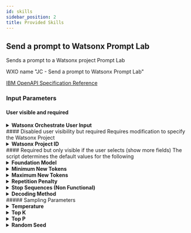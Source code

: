 ```yaml
---
id: skills
sidebar_position: 2
title: Provided Skills
---
```


## Send a prompt to Watsonx Prompt Lab

Sends a prompt to a Watsonx project Prompt Lab

WXO name "JC - Send a prompt to Watsonx Prompt Lab"

[IBM OpenAPI Specification Reference](https://github.com/jcosenz/assistant-toolkit/blob/02396cc80d3b3aae3822915957b6a8bbf0ed991f/integrations/extensions/starter-kits/language-model-watsonx/watsonx-openapi.json)

### Input Parameters

#### User visible and required
<details>
<summary><b>Watsonx Orchestrate User Input</b></summary>

Multiline input of the prompt from Watsonx Orchestrate user sends to the Prompt Lab. Default parameter and text to be displayed on Watsonx Orchestrate is "Enter your prompt here. Be specific to what you want Watsonx AI to do!" to guide the user's input.

</details>
#### Disabled user visibility but required
Requires modification to specify the Watsonx Project
<details>
<summary><b>Watsonx Project ID</b></summary>

Hard-coded project ID in the yaml of the Watsonx project. 

</details>
#### Required but only visible if the user selects (show more fields)
The script determines the default values for the following
<details>
<summary><b>Foundation Model</b></summary>

The ID of the AI model to be used. The yaml currently only allows for the model choices below.

:::tip
If you are modifying this script for a specific purpose, use a default or allow for only a specific set of AI models that works best for your skill's purpose. For example, if you are modifying this skill to do something specific like "summarize this text" select one of the IBM instruct models or a Google flan model as opposed to a chat or coding model.
:::

Select a model that best fits your needs. All models support English text. Check the model information for other supported languages. The default value for this parameter is set to "bigscience/mt0-xxl-13b"
            
            - The Granite series of models are a family of IBM-trained decoder-only models used for text generation, summarization, question and answer, classification, and extraction.
                - granite-13b-chat-v1
                - granite-13b-chat-v2
                - granite-13b-instruct-v1
                - granite-13b-instruct-v2

            - Non IBM Models

                :::warning Disclaimer
                These models are a Non-IBM Product governed by a third-party license that may impose use restrictions and other obligations. By using this model you agree to its terms as identified in the following URL. URL: https://dataplatform.cloud.ibm.com/docs/content/wsj/analyze-data/fm-models.html?context=wx
                :::

                - flan-ul2-20b
                  - An encoder decoder model based on the T5 architecture and instruction-tuned using the Fine-tuned Language Net.
                - flan-t5-xxl-11b
                  - An 11 billion parameter model based on the Flan-T5 family.
                - flan-t5-xl-3b
                  - A pretrained T5 - an encoder-decoder model pre-trained on a mixture of supervised / unsupervised tasks converted into a text-to-text format.
                - starcoder-15.5b
                  - The StarCoder models are 15.5B parameter models that can generate code from natural language descriptions.
                - mt0-xxl-13b
                  - An instruction-tuned iteration on mT5.
                - gpt-neox-20b
                  - A 20 billion parameter autoregressive language model trained on the Pile.
                - mpt-7b-instruct2
                  - A decoder-style transformer pretrained from scratch on 1T tokens of English text and code. This model was trained by IBM.
                - llama-2-13b-chat
                  - An auto-regressive language model that uses an optimized transformer architecture.
                - llama-2-70b-chat
                  - An auto-regressive language model that uses an optimized transformer architecture.

</details>

<details>
<summary><b>Minimum New Tokens</b></summary>

Define the minimum number of tokens to generate. The default value for this parameter is set to null.

:::tip
If the response is too short or too long for the prompt, modify the minimum amount of tokens to help guide the response. By default this should be set to null so the AI model determines the length. Some models (like IBM's Instruct models) however require help from this input.
:::

</details>
<details>
<summary><b>Maximum New Tokens</b></summary>

Define the maximum number of tokens to generate. The default value for this parameter is set to 700.

:::tip
This is typically determined by the ammount of tokens you have in Watsonx. Set this to a maximum allowable amount per your Watsonx instance unless you're concerned with token usage.
:::
</details>
<details>
<summary><b>Repetition Penalty</b></summary>

Define the penalty for repetition. A value between 1.00 and 2.00. 1.00 means no penalty. The default value for this parameter is set to 2.00 for better response readability.

</details>
<details>
<summary><b>Stop Sequences (Non Functional)</b></summary>

:::danger
This parameter does not function properly in Watsonx Orchestrate. Watsonx Orchestrate is unable to allow for input parameters of type array without specifying items. If we specify the array items (whether as each as empty strings or null) passes a non-null array which causes an error on Watsonx. Therefore we are unable to pass this array parameter as null while giving the user the opportunity to provide an input.
:::
Stop sequences are one or more strings which will cause the text generation to stop if/when they are produced as part of the output. Stop sequences encountered prior to the minimum number of tokens being generated will be ignored. Values are inputed by the user as array values. The default value for this parameter is set to null.
</details>
<details>
<summary><b>Decoding Method</b></summary>

Define the decoding method. The selections are "greedy" or "sampling". The default value for this parameter is set to "greedy".
- Set decoding to "greedy" to always select words with the highest probability
- Set decoding to "sample" to customize the variability of word selection
    - Using Sampling, you can set the Temperature, Top K and Top P values (below)
</details>
##### Sampling Parameters
<details>
<summary><b>Temperature</b></summary>

:::warning
This parameter is only utilized when "sampling" is the selected decoding method.
:::
Control the creativity of generated text. A value between 0.00 and 2.00 Higher values will lead to more randomly generated outputs. The default value for this parameter is set to null.

</details>
<details>
<summary><b>Top K</b></summary>

:::warning
This parameter is only utilized when "sampling" is the selected decoding method
:::
Set the number of highest probability tokens to keep for top-k filtering. A value between 0 and 100. Lower values make it less likely the model will go off topic. The default value for this parameter is set to null.

</details>
<details>
<summary><b>Top P</b></summary>

:::warning
This parameter is only utilized when "sampling" is the selected decoding method
:::
Set the nucleus sampling (top p). If < 1.0, only the smallest set of probable tokens with probabilities that add up to "top-p" or higher are used. The default value for this parameter is set to null.

</details>
<details>
<summary><b>Random Seed</b></summary>

:::warning
This parameter is only utilized when "sampling" is the selected decoding method
:::
Input a number that controls the random sampling of the generated tokens when sampling is enabled. Setting the random seed to the same number for each generation ensures experimental repeatability. The default value for this parameter is set to null.

</details>